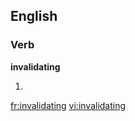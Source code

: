 
==English==

===Verb===
'''invalidating'''

# {{present participle of|[[invalidate]]}}

[[fr:invalidating]]
[[vi:invalidating]]